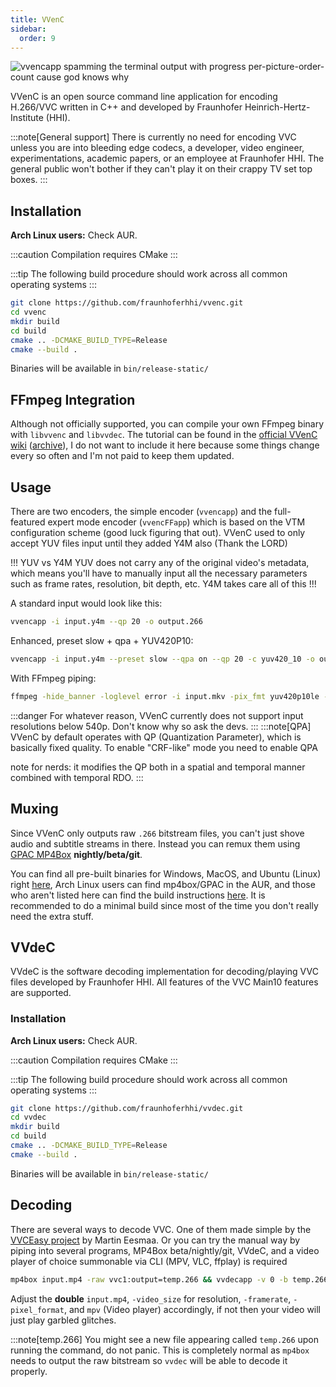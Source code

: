 ```yaml
---
title: VVenC
sidebar:
  order: 9
---
```




<picture>
    <source srcset="https://raw.githubusercontent.com/av1-community-contributors/images/main/VVenC_Spam.avif?token=GHSAT0AAAAAACEZPDXI3OYO3Z4Q7LU3Z52EZHY7FMA" type="image/avif" />
    <img src="https://autumn.revolt.chat/attachments/wU4lo6SU-hRjZSVeqd9vCOeAskthYXmiWHaXUTjyTa/VVenC_Spam.webp"
alt="vvencapp spamming the terminal output with progress per-picture-order-count cause god knows why" width="XX" height="YY" loading="lazy" />
</picture> 

VVenC is an open source command line application for encoding H.266/VVC written in C++ and developed by Fraunhofer Heinrich-Hertz-Institute (HHI).

:::note[General support]
There is currently no need for encoding VVC unless you are into bleeding edge codecs, a developer, video engineer, experimentations, academic papers, or an employee at Fraunhofer HHI. The general public won't bother if they can't play it on their crappy TV set top boxes.
:::



## Installation

**Arch Linux users:** Check AUR.

:::caution
Compilation requires CMake
:::

:::tip
The following build procedure should work across all common operating systems
:::

```bash
git clone https://github.com/fraunhoferhhi/vvenc.git
cd vvenc
mkdir build
cd build
cmake .. -DCMAKE_BUILD_TYPE=Release
cmake --build .
```
Binaries will be available in ``bin/release-static/``



## FFmpeg Integration

Although not officially supported, you can compile your own FFmpeg binary with ``libvvenc`` and ``libvvdec``. The tutorial can be found in the [official VVenC wiki](https://github.com/fraunhoferhhi/vvenc/wiki/FFmpeg-Integration) ([archive](https://web.archive.org/web/20230509115800/https://github.com/fraunhoferhhi/vvenc/wiki/FFmpeg-Integration)), I do not want to include it here because some things change every so often and I'm not paid to keep them updated.



## Usage

There are two encoders, the simple encoder (``vvencapp``) and the full-featured expert mode encoder (``vvencFFapp``) which is based on the VTM configuration scheme (good luck figuring that out). VVenC used to only accept YUV files input until they added Y4M also (Thank the LORD)

!!! YUV vs Y4M
YUV does not carry any of the original video's metadata, which means you'll have to manually input all the necessary parameters such as frame rates, resolution, bit depth, etc. Y4M takes care all of this
!!!

A standard input would look like this:
```bash
vvencapp -i input.y4m --qp 20 -o output.266
```

Enhanced, preset slow + qpa + YUV420P10:
```bash
vvencapp -i input.y4m --preset slow --qpa on --qp 20 -c yuv420_10 -o output.266
```

With FFmpeg piping:
```bash
ffmpeg -hide_banner -loglevel error -i input.mkv -pix_fmt yuv420p10le -strict -1 -f yuv4mpegpipe - | vvencapp -i - --y4m --preset medium --qpa on --qp 20 -c yuv420_10 -o output.266
```


:::danger
For whatever reason, VVenC currently does not support input resolutions below 540p. Don't know why so ask the devs.
:::
:::note[QPA]
VVenC by default operates with QP (Quantization Parameter), which is basically fixed quality. To enable "CRF-like" mode you need to enable QPA

note for nerds: it modifies the QP both in a spatial and temporal manner combined with temporal RDO.
:::



## Muxing

Since VVenC only outputs raw ``.266`` bitstream files, you can't just shove audio and subtitle streams in there. Instead you can remux them using [GPAC MP4Box](https://github.com/gpac/gpac) **nightly/beta/git**. 

You can find all pre-built binaries for Windows, MacOS, and Ubuntu (Linux) right [here](https://gpac.wp.imt.fr/downloads/gpac-nightly-builds), Arch Linux users can find mp4box/GPAC in the AUR, and those who aren't listed here can find the build instructions [here](https://github.com/gpac/gpac/wiki/Build-Introduction). It is recommended to do a minimal build since most of the time you don't really need the extra stuff.



## VVdeC

VVdeC is the software decoding implementation for decoding/playing VVC files developed by Fraunhofer HHI. All features of the VVC Main10 features are supported.

### Installation

**Arch Linux users:** Check AUR.

:::caution
Compilation requires CMake
:::

:::tip
The following build procedure should work across all common operating systems
:::

```bash
git clone https://github.com/fraunhoferhhi/vvdec.git
cd vvdec
mkdir build
cd build
cmake .. -DCMAKE_BUILD_TYPE=Release
cmake --build .
```
Binaries will be available in ``bin/release-static/``



## Decoding

There are several ways to decode VVC. One of them made simple by the [VVCEasy project](https://github.com/MartinEesmaa/VVCEasy) by Martin Eesmaa. Or you can try the manual way by piping into several programs, MP4Box beta/nightly/git, VVdeC, and a video player of choice summonable via CLI (MPV, VLC, ffplay) is required
```bash
mp4box input.mp4 -raw vvc1:output=temp.266 && vvdecapp -v 0 -b temp.266 -o - | ffmpeg -video_size 1920x804 -framerate 24 -pixel_format yuv420p10le -f rawvideo -i - -i input.mp4 -c copy -map 0:v -map 1:a -f nut - | mpv -
```

Adjust the **double** ``input.mp4``, ``-video_size`` for resolution, ``-framerate``, ``-pixel_format``, and ``mpv`` (Video player) accordingly, if not then your video will just play garbled glitches.

:::note[temp.266]
You might see a new file appearing called ``temp.266`` upon running the command, do not panic. This is completely normal as ``mp4box`` needs to output the raw bitstream so ``vvdec`` will be able to decode it properly.
